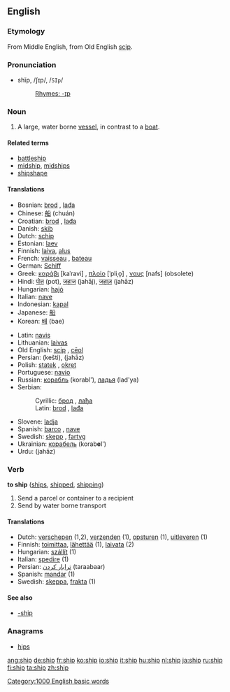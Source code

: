 ==English==

{{rank|ex|mere|agreement|690|ship|third|evil|outside}}

===Etymology===
From Middle English, from Old English [[scip]].

===Pronunciation===
*shĭp, /ʃɪp/, /<tt>SIp</tt>/
*:[[Rhymes:English:-ɪp|Rhymes: -ɪp]]

===Noun===
{{en-noun-reg}}

#A large, water borne [[vessel]], in contrast to a [[boat]].

====Related terms====
*[[battleship]]
*[[midship]], [[midships]]
*[[shipshape]]

====Translations====
{{top}}
*Bosnian: [[brod#Bosnian|brod]] {{m}}, [[lađa#Bosnian|lađa]] {{f}}
*Chinese: [[船]] (chuán)
*Croatian: [[brod#Croatian|brod]] {{m}}, [[lađa#Croatian|lađa]] {{f}}
*Danish: [[skib]]
*Dutch: [[schip]] {{n}}
*Estonian: [[laev]]
*Finnish: [[laiva]], [[alus]]
*French: [[vaisseau]] {{m}}, [[bateau]] {{f}}
*German: [[Schiff]] {{n}}
*Greek: [[καράβι]] [kaˈravi] {{n}}, [[πλοίο]] [ˈpliˌo̞] {{n}}, [[ναυς]] [nafs] {{f}} (obsolete)
*Hindi: [[पोत]] (pot), [[जहाज]] (jahāj), [[जहाज़]] (jahāz)
*Hungarian: [[hajó]]
*Italian: [[nave]] {{f}}
*Indonesian: [[kapal]]
*Japanese: [[船]]
*Korean: [[배]] (bae)
{{mid}}
*Latin: [[navis]] {{f}}
*Lithuanian: [[laivas]] {{m}}
*Old English: [[scip]] {{n}}, [[ceol#Old English|cēol]] {{m}}
*Persian: {{FAchar|[[كشتی]]}} (kešti), {{FAchar|[[جهاز]]}} (jahāz)
*Polish: [[statek]] {{m}}, [[okręt]] {{m}}
*Portuguese: [[navio]] {{m}}
*Russian: [[корабль]] {{m}} (korabl'), [[ладья]] (lad'ya) {{f}}
*Serbian:
*:Cyrillic: [[брод#Serbian|брод]] {{m}}, [[лађа#Serbian|лађа]] {{f}}
*:Latin: [[brod#Serbian|brod]] {{m}}, [[lađa#Serbian|lađa]] {{f}}
*Slovene: [[ladja]] {{f}}
*Spanish: [[barco]] {{m}}, [[nave]] {{f}}
*Swedish: [[skepp]] {{n}}, [[fartyg]] {{n}}
*Ukrainian: [[корабель]] (korab'''e'''l') {{m}}
*Urdu: {{FAchar|[[جهاز]]}} (jahāz)
{{bottom}}

===Verb===
'''to ship''' ([[ships]], [[shipped]], [[shipping]])

#Send a parcel or container to a recipient
#Send by water borne transport

====Translations====
*Dutch: [[verschepen]] (1,2), [[verzenden]] (1), [[opsturen]] (1), [[uitleveren]] (1)
*Finnish: [[toimittaa]], [[lähettää]] (1), [[laivata]] (2)
*Hungarian: [[szállít]] (1)
*Italian: [[spedire]] (1)
*Persian: [[ترابار كردن]] (taraabaar)
*Spanish: [[mandar]] (1)
*Swedish: [[skeppa]], [[frakta]] (1)

====See also====
*[[-ship]]

===Anagrams===
*[[hips]]

[[Category:1000 English basic words]]

[[ang:ship]]
[[de:ship]]
[[fr:ship]]
[[ko:ship]]
[[io:ship]]
[[it:ship]]
[[hu:ship]]
[[nl:ship]]
[[ja:ship]]
[[ru:ship]]
[[fi:ship]]
[[ta:ship]]
[[zh:ship]]